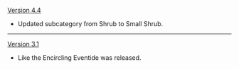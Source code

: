 {{Change History/Header}}
[[Version 4.4]]
* Updated subcategory from Shrub to Small Shrub.
----
[[Version 3.1]]
* Like the Encircling Eventide was released.